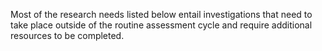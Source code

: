 Most of the research needs listed below entail investigations that need to take place outside of the routine assessment cycle and require additional resources to be completed.

\begin{enumerate}

\item Spatiotemporal distribution patterns with depth: There are patterns of age and sex
ratios with depth which may indicate that the stock is more complex than currently
modeled. Further research into the causes of these patterns as well as differences
between seasons would help with understanding the stock characteristics such that
a more realistic model could be built if needed. This may also provide further insight into
migration and help determine if there are localized populations.

\item Stock boundaries: A common question in stock assessments is whether or not the
entire stock is being represented. Sablefish live deeper than the range of the fisheries
and surveys off the U.S. West Coast. The assessment model attempts to account for out of area biomass
through catchability coefficients and selectivity curves, but that portion of the stock is
unknown and can only be conjectured. Research into abundance in deep areas would
be useful to verify that the assessment adequately predicts the entire stock
of sablefish. In addition, sablefish along the U.S. West Coast can move northward to
Canada or Alaska management jurisdictions. Building on recent transboundary sablefish research
(Kapur et al. 2024, Kapur et al. in press), investigations elucidating how variable movements (net
emigration and immigration) are from year to year to better understand impacts on current
management advice or, ultimately, incorporate these changes into stock assessment models.

\item Recruitment: Continued investigation and refinement of environmental covariates for
recruitment on a stock-wide, northeast Pacific scale. Continued evaluations into the estimation
of steepness ($h$) is warranted in future stock assessments 

\item Stock trends: The WCGBTS is a critical data source in this assessment providing data
about the age distribution of the stock, incoming recruitment with observations of age-0 fish, and
an informative trend in biomass. Continuation of the annual WCGBTS will provide information
on stock trends and incoming recruitments. A longer survey time series may improve the precision of
estimates of absolute stock size and productivity into the future. This is particularly true now that
the stock has had substantial contrast (declines and inclines) in stock biomass, catch, and
recruitment dynamics. 

\item Ageing: Age validation is needed to verify the level of age bias present in the data, if any.
The assessment model now uses empirical weight-at-age data to track spatiotemporal variation in growth.
The continuation of collecting representative otolith samples and fish weights from fishery-independent and fishery-dependent
sources, and processing those samples for age determination, is required to continue including time-varying
growth into the assessment model. Continued research and pilot applications using Fourier Transform
Near-Infared Spectroscopy (FT-NIRS) methods for ageing, which includes an understanding of the potential
benefits (e.g., increase age determination throughput and efficiency) and barriers (e.g., bias)
specific to sablefish could help to achieve ongoing ageing goals given competing demands for available
resources. In addition, there is an under-representation of ages from sablefish caught in fisheries off of California
compared to other areas. Biological sampling designs should strive to be consistent across the stock domain.

\item Fish Weight: This assessment uses an empirical weight-at-age approach to account for spatially and time varying growth informed by data from the WCGBTS. Currently, fish weight information is not available coastwide commercial fisheries (e.g., information available in PacFIN).  Collected and reporting fish weight information to port sampling coastwide would support the consideration of commercial fishery data to understand weight-at-age of sablefish for future assessments. 

\item Temporal and spatial biology: Research on understanding the interactions between spatial patterns in
sablefish growth, maturity, and natural mortality across space and time will provide important information for future assessments.
Both growth and maturity show latitudinal trends across the stock domain. While the current assessment
accounts for these trends in the pre-processing of the data provided to the assessment model, it does so in a limited way.
While tracking spatiotemporal changes in natural mortality by sex or life-stage is difficult, often requiring data
that is unavailable (e.g., extensive tagging data), there has been recent advances through the use of external
ecosystem modeling approaches such as the Climate- Enhanced, Age-based model with Temperature-specific Trophic
Linkages and Energetics (CEATTLE) that should be explored for sablefish.

\end{enumerate}
